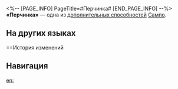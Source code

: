 <%-- [PAGE_INFO]
PageTitle=#Перчинка#
[END_PAGE_INFO] --%>
{{Навык Инфобокс
|Название         = Перчинка
|Изображение      = След Перчинка.png
|Персонаж         = Сампо
|Тип              = Доп. способность
|Возвышение       = 6
|Длительность     = 
|Описание         = Наносимый Сампо противниками со статусом Выветривание урон понижается на 15%.
|Свойство1        = 
|Масштабирование1 = 
}}
'''«Перчинка»''' — одна из [[дополнительная способность|дополнительных способностей]] [[Сампо]].

==На других языках==
{{На других языках
|en   = Spice Up
|zhs  = 加料
|zht  = 加料
|ja   = {{Rubi|火|ひ}}に{{Rubi|油|あぶら}}
|ko   = 첨가
|es   = Picante
|fr   = Pimenter les choses
|ru   = Перчинка
|th   = Spice Up
|vi   = Sắc Màu Cuộc Sống
|de   = Mehr Würze
|id   = Spice Up
|pt   = Incremento
}}

==История изменений
{{История изменений|3.5}}

==Навигация==
{{Навык Навбокс|Сампо}}

[[en:]]